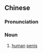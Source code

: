 {{also|人势}}
==Chinese==
{{zh-forms|s=人势}}

===Pronunciation===
{{zh-pron
|m=rénshì
|c=jan4 sai3
|cat=n
}}

===Noun===
{{zh-noun}}

# {{lb|zh|TCM}} [[human]] [[penis]]
